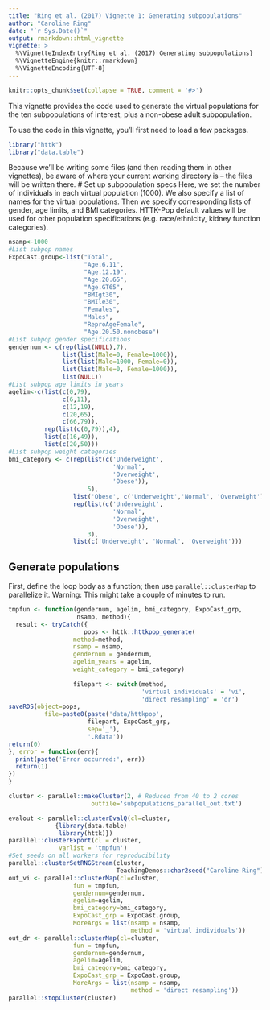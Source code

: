 ---
title: "Ring et al. (2017) Vignette 1: Generating subpopulations"
author: "Caroline Ring"
date: "`r Sys.Date()`"
output: rmarkdown::html_vignette
vignette: >
  %\VignetteIndexEntry{Ring et al. (2017) Generating subpopulations}
  %\VignetteEngine{knitr::rmarkdown}
  %\VignetteEncoding{UTF-8}
---

```{r, include=FALSE}
knitr::opts_chunk$set(collapse = TRUE, comment = '#>')
```
This vignette provides the code used to generate the virtual populations for the ten subpopulations of interest, plus a non-obese adult subpopulation.

To use the code in this vignette, you'll first need to load a few packages.
```{r load_packages, eval = FALSE}
library("httk")
library("data.table")
```

Because we'll be writing some files (and then reading them in other vignettes),
be aware of where your current working directory is -- the files will be written there.
# Set up subpopulation specs
Here, we set the number of individuals in each virtual population (1000). We also specify a list of names for the virtual populations. Then we specify corresponding lists of gender, age limits, and BMI categories. HTTK-Pop default values will be used for other population specifications (e.g. race/ethnicity, kidney function categories).
```{r subpop_specs, eval=FALSE}
nsamp<-1000
#List subpop names
ExpoCast.group<-list("Total",
                     "Age.6.11",
                     "Age.12.19",
                     "Age.20.65",
                     "Age.GT65",
                     "BMIgt30",
                     "BMIle30",
                     "Females",
                     "Males",
                     "ReproAgeFemale",
                     "Age.20.50.nonobese")
#List subpop gender specifications
gendernum <- c(rep(list(NULL),7), 
               list(list(Male=0, Female=1000)), 
               list(list(Male=1000, Female=0)), 
               list(list(Male=0, Female=1000)), 
               list(NULL))
#List subpop age limits in years
agelim<-c(list(c(0,79),
               c(6,11),
               c(12,19),
               c(20,65),
               c(66,79)),
          rep(list(c(0,79)),4),
          list(c(16,49)),
          list(c(20,50)))
#List subpop weight categories
bmi_category <- c(rep(list(c('Underweight', 
                             'Normal',
                             'Overweight',
                             'Obese')),
                      5),
                  list('Obese', c('Underweight','Normal', 'Overweight')),
                  rep(list(c('Underweight', 
                             'Normal',
                             'Overweight',
                             'Obese')),
                      3),
                  list(c('Underweight', 'Normal', 'Overweight')))
```

## Generate populations
First, define the loop body as a function; then use `parallel::clusterMap` to parallelize it. Warning: This might take a couple of minutes to run.
```{r generate_parallel, eval=FALSE}
tmpfun <- function(gendernum, agelim, bmi_category, ExpoCast_grp,
                   nsamp, method){
  result <- tryCatch({
                     pops <- httk::httkpop_generate(
                  method=method,
                  nsamp = nsamp,
                  gendernum = gendernum,
                  agelim_years = agelim,
                  weight_category = bmi_category)
                  
                  filepart <- switch(method,
                                     'virtual individuals' = 'vi',
                                     'direct resampling' = 'dr')
saveRDS(object=pops,
          file=paste0(paste('data/httkpop',
                      filepart, ExpoCast_grp, 
                      sep='_'),
                      '.Rdata'))
return(0)
}, error = function(err){
  print(paste('Error occurred:', err))
  return(1)
})
}

cluster <- parallel::makeCluster(2, # Reduced from 40 to 2 cores 
                       outfile='subpopulations_parallel_out.txt')

evalout <- parallel::clusterEvalQ(cl=cluster,
             {library(data.table)
              library(httk)})
parallel::clusterExport(cl = cluster,
              varlist = 'tmpfun')
#Set seeds on all workers for reproducibility
parallel::clusterSetRNGStream(cluster, 
                              TeachingDemos::char2seed("Caroline Ring"))
out_vi <- parallel::clusterMap(cl=cluster,
                  fun = tmpfun,
                  gendernum=gendernum,
                  agelim=agelim,
                  bmi_category=bmi_category,
                  ExpoCast_grp = ExpoCast.group,
                  MoreArgs = list(nsamp = nsamp,
                                  method = 'virtual individuals'))
out_dr <- parallel::clusterMap(cl=cluster,
                  fun = tmpfun,
                  gendernum=gendernum,
                  agelim=agelim,
                  bmi_category=bmi_category,
                  ExpoCast_grp = ExpoCast.group,
                  MoreArgs = list(nsamp = nsamp,
                                  method = 'direct resampling'))
parallel::stopCluster(cluster)
```